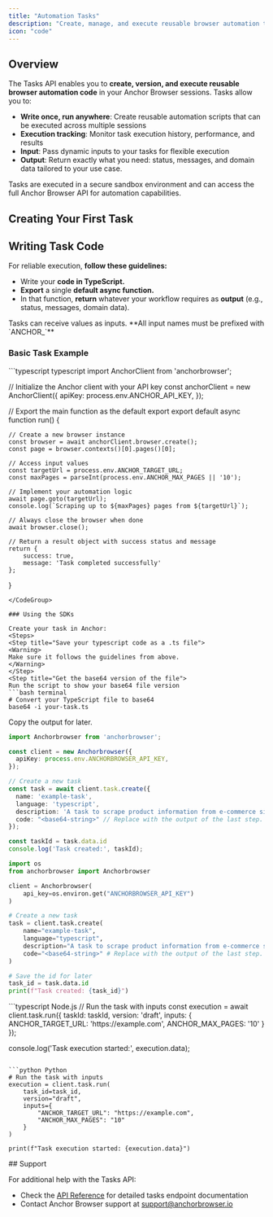 ```yaml
---
title: "Automation Tasks"
description: "Create, manage, and execute reusable browser automation tasks"
icon: "code"
---
```


## Overview

The Tasks API enables you to **create, version, and execute reusable browser automation code** in your Anchor Browser sessions. Tasks allow you to:

- **Write once, run anywhere**: Create reusable automation scripts that can be executed across multiple sessions
- **Execution tracking**: Monitor task execution history, performance, and results
- **Input**: Pass dynamic inputs to your tasks for flexible execution
- **Output**: Return exactly what you need: status, messages, and domain data tailored to your use case.

<Info>
Tasks are executed in a secure sandbox environment and can access the full Anchor Browser API for automation capabilities.
</Info>

## Creating Your First Task

## Writing Task Code

For reliable execution, **follow these guidelines:**
 - Write your **code in TypeScript.**
 - **Export** a single **default async function.**
 - In that function, **return** whatever your workflow requires as **output** (e.g., status, messages, domain data).

<Info>
Tasks can receive values as inputs. **All input names must be prefixed with `ANCHOR_`**
</Info>

### Basic Task Example

<CodeGroup>
```typescript typescript
import AnchorClient from 'anchorbrowser';

// Initialize the Anchor client with your API key
const anchorClient = new AnchorClient({
    apiKey: process.env.ANCHOR_API_KEY,
});

// Export the main function as the default export
export default async function run() {

    // Create a new browser instance
    const browser = await anchorClient.browser.create();
    const page = browser.contexts()[0].pages()[0];

    // Access input values
    const targetUrl = process.env.ANCHOR_TARGET_URL;
    const maxPages = parseInt(process.env.ANCHOR_MAX_PAGES || '10');

    // Implement your automation logic
    await page.goto(targetUrl);
    console.log(`Scraping up to ${maxPages} pages from ${targetUrl}`);

    // Always close the browser when done
    await browser.close();

    // Return a result object with success status and message
    return {
        success: true,
        message: 'Task completed successfully'
    };
}
```
</CodeGroup>

### Using the SDKs

Create your task in Anchor:
<Steps>
<Step title="Save your typescript code as a .ts file">
<Warning>
Make sure it follows the guidelines from above.
</Warning>
</Step>
<Step title="Get the base64 version of the file">
Run the script to show your base64 file version
```bash terminal
# Convert your TypeScript file to base64
base64 -i your-task.ts
```

Copy the output for later.
</Step>
<Step title="Create your Task in Anchor" >
<CodeGroup>
```typescript Node.js
import Anchorbrowser from 'anchorbrowser';

const client = new Anchorbrowser({
  apiKey: process.env.ANCHORBROWSER_API_KEY,
});

// Create a new task
const task = await client.task.create({
  name: 'example-task',
  language: 'typescript',
  description: 'A task to scrape product information from e-commerce sites',
  code: "<base64-string>" // Replace with the output of the last step.
});

const taskId = task.data.id
console.log('Task created:', taskId);
```

```python Python
import os
from anchorbrowser import Anchorbrowser

client = Anchorbrowser(
    api_key=os.environ.get("ANCHORBROWSER_API_KEY")
)

# Create a new task
task = client.task.create(
    name="example-task",
    language="typescript",
    description="A task to scrape product information from e-commerce sites",
    code="<base64-string>" # Replace with the output of the last step.
)

# Save the id for later
task_id = task.data.id
print(f"Task created: {task_id}")
```
</CodeGroup>
</Step>
<Step title="Running Tasks">
<CodeGroup>
```typescript Node.js
// Run the task with inputs
const execution = await client.task.run({
  taskId: taskId,
  version: 'draft',
  inputs: {
    ANCHOR_TARGET_URL: 'https://example.com',
    ANCHOR_MAX_PAGES: '10'
  }
});

console.log('Task execution started:', execution.data);
```

```python Python
# Run the task with inputs
execution = client.task.run(
    task_id=task_id,
    version="draft",
    inputs={
        "ANCHOR_TARGET_URL": "https://example.com",
        "ANCHOR_MAX_PAGES": "10"
    }
)

print(f"Task execution started: {execution.data}")
```
</CodeGroup>
</Step>
</Steps>
## Support

For additional help with the Tasks API:

- Check the [API Reference](/api-reference/browser-sessions/start-browser-session/) for detailed tasks endpoint documentation
- Contact Anchor Browser support at support@anchorbrowser.io
